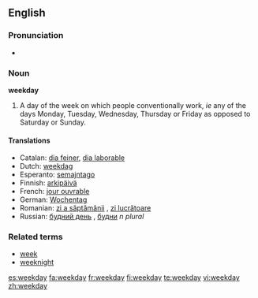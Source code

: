 ==English==

===Pronunciation===
*{{audio|en-us-weekday.ogg|Audio (US)}}

===Noun===
'''weekday'''

# A day of the week on which people conventionally work, ''ie'' any of the days Monday, Tuesday, Wednesday, Thursday or Friday as opposed to Saturday or Sunday.

====Translations====
{{trans-top|weekday}}
*Catalan: [[dia feiner]], [[dia laborable]]
*Dutch: [[weekdag]] {{m}}
*Esperanto: [[semajntago]]
*Finnish: [[arkipäivä]]
*French: [[jour ouvrable]] {{m}}
*German: [[Wochentag]] {{m}}
*Romanian: [[zi a săptămânii]] {{f}}, [[zi lucrătoare]] {{f}}
*Russian: [[будний день]] {{m}}, [[будни]] ''n plural''
{{trans-bottom}}

===Related terms===
*[[week]]
*[[weeknight]]

[[es:weekday]]
[[fa:weekday]]
[[fr:weekday]]
[[fi:weekday]]
[[te:weekday]]
[[vi:weekday]]
[[zh:weekday]]
